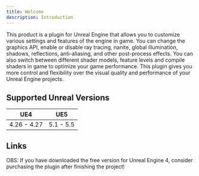```yaml
---
title: Welcome
description: Introduction
---
```


This product is a plugin for Unreal Engine that allows you to customize various settings and features of the engine in game. You can change the graphics API, enable or disable ray tracing, nanite, global illumination, shadows, reflections, anti-aliasing, and other post-process effects. You can also switch between different shader models, feature levels and compile shaders in game to optimize your game performance. This plugin gives you more control and flexibility over the visual quality and performance of your Unreal Engine projects.

## Supported Unreal Versions

UE4          | UE5
-------------|----------------
4.26 - 4.27  | 5.1 - 5.5

## Links

<Cards>
  <Card title="Video Showcase" href="https://www.youtube.com/watch?v=IVlGHYiMjxY" />
  <Card title="Get UE5 Plugin" href="https://www.fab.com/listings/a3e48cd3-8b06-4121-8e97-0d17b60aca05" />
  <Card title="Get UE4 Plugin (It's free)" href="https://1drv.ms/f/s!As665UQkWddtpBVB5vyecSvJ15zN?e=o5j3mH" />
  <Card title="Discord group" href="https://discord.gg/DBNATxA6Jx" />
</Cards>

OBS: If you have downloaded the free version for Unreal Engine 4, consider purchasing the plugin after finishing the project!
